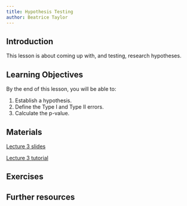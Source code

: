 ```yaml
---
title: Hypothesis Testing
author: Beatrice Taylor
---
```


## Introduction

This lesson is about coming up with, and testing, research hypotheses. 

## Learning Objectives

By the end of this lesson, you will be able to:

1. Establish a hypothesis.
2. Define the Type I and Type II errors.
3. Calculate the p-value.

## Materials 

[Lecture 3 slides](./lectures/L3_hypothesis_testing.qmd)

[Lecture 3 tutorial](notebooks/W03_hypothesis_testing_practical.ipynb)

## Exercises 

## Further resources 
